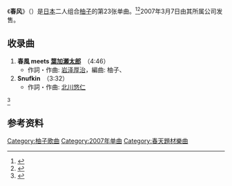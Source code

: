 {{Infobox Single 
| Name           = 春风
| Cover          = SNCC-89902.jpg
| Cover Size     = 
| Caption        = 
| Artist         = [[柚子_(组合)|柚子]]
| from Album     = {{link-ja|WONDERFUL WORLD|WONDERFUL WORLD (ゆずのアルバム)}}
| A-side         = 春風 meets 葉加瀬太郎
| B-side         = {{link-en|Snufkin|Snufkin}}
| Released       = 2007年3月7日
| Format         = 
| Recorded       = 
| Genre          = [[J-Pop|J-Pop]]
| Language       = 
| Length         = 8分18秒
| Label          = 
| Writer         = [[岩泽厚治|岩泽厚治]]
| Lyricist       =
| Composer       =
| Arranger       =
| Producer       = 柚子
| Certification  = *金（[[日本唱片協會|日本唱片協會]]）
| Chart position = *周榜第3位（[[Oricon公信榜|Oricon]]）
*2007年度年榜78位（Oricon）
| Last single    = 超特急/太阳再次升起<br />（2005年）
| This single    = '''春风'''<br />（2007年）
| Next single    = 故事<br />（2008年）
| Misc           ={{Extra track listing
 | Album         = WONDERFUL WORLD
 | Type          = studio
 | prev_track    = 人間狂詩曲
 | prev_no       = 8
 | this_track    = '''春风'''
 | track_no      = 9
 | next_track    = 明日好天气
 | next_no       = 10
}}{{Extra track listing
 | Album         = YUZU YOU [2006-2011]
 | Type          = greatest
 | prev_track    = 超特急
 | prev_no       = 11
 | this_track    = '''春风'''
 | track_no      = 12
 | next_track    = 太阳再次升起
 | next_no       = 13
}}
}}

《'''春风'''》（{{jpn|j=春風}}）是[[日本|日本]]二人组合[[柚子_(組合)|柚子]]的第23张单曲。<ref>{{Cite web|url = http://www.senha-yuzu.jp/discography/single/index5.php|title = ゆず Official Website | ディスコグラフィ | シングル|accessdate = 2016-03-09|author = |date = |publisher = |language = ja|archive-date = 2017-05-27|archive-url = https://web.archive.org/web/20170527075209/http://www.senha-yuzu.jp/discography/single/index5.php|dead-url = yes}}</ref><ref>{{Cite web|url = http://www.oricon.co.jp/prof/30824/products/695584/1/|title = 春風 | ゆず | ORICON STYLE|accessdate = 2016-03-09|author = |date = |publisher = |language = ja|archive-date = 2019-12-07|archive-url = https://web.archive.org/web/20191207055911/https://www.oricon.co.jp/prof/30824/products/695584/1/|dead-url = no}}</ref>2007年3月7日由其所属公司{{link-ja|Senha&Company|セーニャ・アンド・カンパニー}}发售。

== 收录曲 ==
# '''春風 meets [[葉加瀬太郎|葉加瀬太郎]]'''　（4:46）
#* 作詞・作曲: [[岩泽厚治|岩泽厚治]]，編曲: 柚子、{{link-ja|寺岡呼人|寺岡呼人}}
# '''Snufkin'''　（3:32）
#* 作詞・作曲: [[北川悠仁|北川悠仁]]
<ref>{{Cite web|url=https://itunes.apple.com/jp/album/chun-feng-single/id424197508|title=ゆずの「春風 - Single」を iTunes で|accessdate=2016-03-09|author=|date=|publisher=Apple Inc.}}</ref>

== 参考资料 ==
{{Reflist}}

{{single-stub}}
{{柚子单曲}}
{{DEFAULTSORT:Haru kaze}}
[[Category:柚子歌曲|Category:柚子歌曲]]
[[Category:2007年单曲|Category:2007年单曲]]
[[Category:春天題材樂曲|Category:春天題材樂曲]]